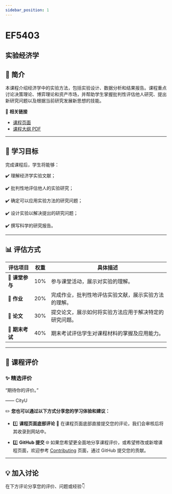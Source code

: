 ```yaml
---
sidebar_position: 1
---
```


# EF5403
## 实验经济学

## **📘 简介**
本课程介绍经济学中的实验方法，包括实验设计、数据分析和结果报告。课程重点讨论决策理论、博弈理论和资产市场，并帮助学生掌握批判性评估他人研究、提出新研究问题以及根据当前研究发展新思想的技能。

🔗 **相关链接**
- [课程页面](https://www.cityu.edu.hk/catalogue/pg/202526/course/EF5403.htm)
- [课程大纲 PDF](https://www.cityu.edu.hk/catalogue/pg/202526/course/EF5403.pdf)

---

## **🎯 学习目标**

完成课程后，学生将能够：

✔️ 理解经济学实验文献；

✔️ 批判性地评估他人的实验研究；

✔️ 确定可以应用实验方法的研究问题；

✔️ 设计实验以解决提出的研究问题；

✔️ 撰写科学的研究报告。

---

## **📊 评估方式**

| **评估项目**          | **权重** | **具体描述**                                                                                       |
|----------------------|---------|---------------------------------------------------------------------------------------------------|
| **📄 课堂参与**       | 10%     | 参与课堂活动，展示对实验的理解。                                                                  |
| **📄 作业**           | 20%     | 完成作业，批判性地评估实验文献，展示实验方法的理解。                                               |
| **📄 论文**           | 30%     | 提交论文，展示如何将实验方法应用于解决特定的研究问题。                                           |
| **📝 期末考试**       | 40%     | 期末考试评估学生对课程材料的掌握及应用能力。                                                     |

---

## **💬 课程评价**

### ✨ **精选评价**
<div className={commentStyles.commentBox}>
    <p className={commentStyles.commentText}>
        “期待你的评价。”
    </p>
    <p className={commentStyles.commentAuthor}>—— CityU</p>
</div>

✏️ **您也可以通过以下方式分享您的学习体验和建议：**

- 1️⃣ **课程页面底部评论**
💬 在课程页面底部直接提交您的评论，我们会审核后将其收录到网站中。

- 2️⃣ **GitHub 提交**
🌐 如果您希望更全面地分享课程评价，或希望修改或新增课程页面，欢迎参考 [Contributing](/contributing) 页面，通过 GitHub 提交您的贡献。



---

## **💡 加入讨论**

在下方评论分享您的评价、问题或经验👇
<Utterances />
